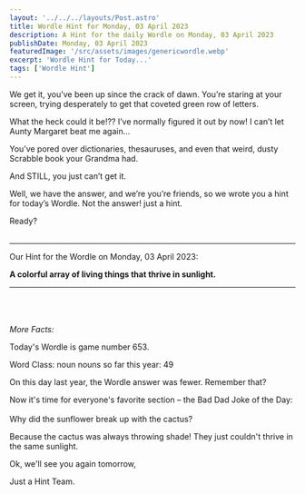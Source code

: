 ```yaml
---
layout: '../../../layouts/Post.astro'
title: Wordle Hint for Monday, 03 April 2023
description: A Hint for the daily Wordle on Monday, 03 April 2023
publishDate: Monday, 03 April 2023
featuredImage: '/src/assets/images/genericwordle.webp'
excerpt: 'Wordle Hint for Today...'
tags: ['Wordle Hint']
---
```


We get it, you’ve been up since the crack of dawn. You’re staring at your screen, trying desperately to get that coveted green row of letters. 

What the heck could it be!??
I’ve normally figured it out by now!
I can’t let Aunty Margaret beat me again… 

You’ve pored over dictionaries, thesauruses, and even that weird, dusty Scrabble book your Grandma had.

And STILL, you just can’t get it. 

Well, we have the answer, and we’re you’re friends, so we wrote you a hint for today’s Wordle.
Not the answer! just a hint. 

Ready?<br /><br />

----

Our Hint for the Wordle on Monday, 03 April 2023:

**A colorful array of living things that thrive in sunlight.** 


----

<br /><br /><br />*More Facts:*

Today's Wordle is game number 653.

Word Class: noun nouns so far this year: 49 

On this day last year, the Wordle answer was fewer. Remember that? 

Now it's time for everyone's favorite section – the Bad Dad Joke of the Day:<br /><br />Why did the sunflower break up with the cactus? 

Because the cactus was always throwing shade! They just couldn't thrive in the same sunlight. 

Ok, we'll see you again tomorrow, 

Just a Hint Team.